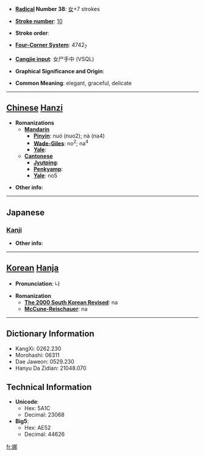 * '''[[Wiktionary:Chinese radical index| Radical]] Number 38''': [[Wiktionary:Chinese radical index 女|女]]+7 strokes

* '''[[Wiktionary:Chinese total strokes index|Stroke number]]''': [[Wiktionary:Chinese total strokes index 10|10]]

* '''Stroke order''': 

* '''[[Wiktionary:Chinese four corner index|Four-Corner System]]''': 4742<sub>7</sub>

* '''[[Wiktionary:Chinese Cangjie index|Cangjie input]]''': 女尸手中 (VSQL)

* '''Graphical Significance and Origin''': 

* '''Common Meaning''': elegant, graceful, delicate

----

== [[Chinese]] [[Hanzi]] ==

* '''Romanizations'''
** '''[[Mandarin]]'''
*** '''[[Pinyin]]''': nuó (nuo2); nà (na4)
*** '''[[Wade-Giles]]''': no<sup>2</sup>; na<sup>4</sup>
*** '''[[Yale]]''': 
** '''[[Cantonese]]'''
*** '''[[Jyutping]]''':
*** '''[[Penkyamp]]''': 
*** '''[[Yale]]''': no5

* '''Other info''': 

----

==Japanese==
===[[Kanji]]===
{{kanji|on readings=[[だ]] (da), [[な]] (na)
|kun readings=[[しなやか]] (shinayaka), [[おもむろ]] (omomuro)
}}

* '''Other info''':  

----

== [[Korean]] [[Hanja]] ==

* '''Pronunciation''': 나

* '''Romanization'''
** '''[[The 2000 South Korean Revised Romanization|The 2000 South Korean Revised]]''': na
** '''[[McCune-Reischauer]]''': na

----

== Dictionary Information ==

* KangXi: 0262.230
* Morohashi: 06311
* Dae Jaweon: 0529.230
* Hanyu Da Zidian: 21048.070

== Technical Information ==

* '''Unicode''':
** Hex: 5A1C
** Decimal: 23068
* '''Big5''':
** Hex: AE52
** Decimal: 44626

[[fr:娜]]